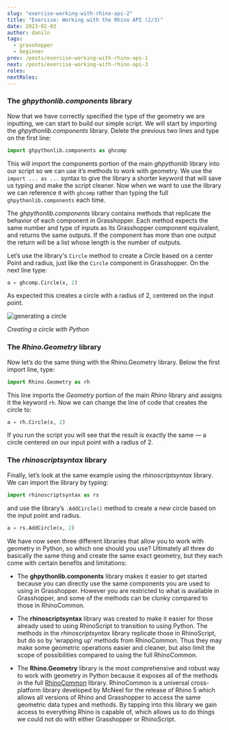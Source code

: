 ```yaml
---
slug: "exercise-working-with-rhino-api-2"
title: "Exercise: Working with the Rhino API (2/3)"
date: 2023-02-03
author: daniln
tags:
  - grasshopper
  - beginner
prev: /posts/exercise-working-with-rhino-api-1
next: /posts/exercise-working-with-rhino-api-3
roles:
nextRoles:
---
```


### The _ghpythonlib.components_ library

Now that we have correctly specified the type of the geometry we are inputting, we can start to build our simple script. We will start by importing the _ghpythonlib.components_ library. Delete the previous two lines and type on the first line:

```python
import ghpythonlib.components as ghcomp
```

This will import the components portion of the main _ghpythonlib_ library into our script so we can use it’s methods to work with geometry. We use the `import ... as ...` syntax to give the library a shorter keyword that will save us typing and make the script cleaner. Now when we want to use the library we can reference it with `ghcomp` rather than typing the full `ghpythonlib.components` each time.

The _ghpythonlib.components_ library contains methods that replicate the behavior of each component in Grasshopper. Each method expects the same number and type of inputs as its Grasshopper component equivalent, and returns the same outputs. If the component has more than one output the return will be a list whose length is the number of outputs.

Let’s use the library's `Circle` method to create a Circle based on a center Point and radius, just like the `Circle` component in Grasshopper. On the next line type:

```python
a = ghcomp.Circle(x, 2)
```

As expected this creates a circle with a radius of 2, centered on the input point.

![generating a circle](/images/1-03.png#img-full)

_Creating a circle with Python_

### The _Rhino.Geometry_ library

Now let’s do the same thing with the Rhino.Geometry library. Below the first import line, type:

```python
import Rhino.Geometry as rh
```

This line imports the _Geometry_ portion of the main _Rhino_ library and assigns it the keyword `rh`. Now we can change the line of code that creates the circle to:

```python
a = rh.Circle(x, 2)
```

If you run the script you will see that the result is exactly the same — a circle centered on our input point with a radius of 2.

### The _rhinoscriptsyntax_ library

Finally, let’s look at the same example using the _rhinoscriptsyntax_ library. We can import the library by typing:

```python
import rhinoscriptsyntax as rs
```

and use the library’s `.AddCircle()` method to create a new circle based on the input point and radius.

```python
a = rs.AddCircle(x, 2)
```

We have now seen three different libraries that allow you to work with geometry in Python, so which one should you use? Ultimately all three do basically the same thing and create the same exact geometry, but they each come with certain benefits and limitations:

- The **ghpythonlib.components** library makes it easier to get started because you can directly use the same components you are used to using in Grasshopper. However you are restricted to what is available in Grasshopper, and some of the methods can be clunky compared to those in RhinoCommon.

- The **rhinoscriptsyntax** library was created to make it easier for those already used to using RhinoScript to transition to using Python. The methods in the _rhinoscriptsyntax_ library replicate those in RhinoScript, but do so by ‘wrapping up’ methods from RhinoCommon. Thus they may make some geometric operations easier and cleaner, but also limit the scope of possibilities compared to using the full RhinoCommon.

- The **Rhino.Geometry** library is the most comprehensive and robust way to work with geometry in Python because it exposes all of the methods in the full [RhinoCommon](http://developer.rhino3d.com/guides/rhinocommon/what-is-rhinocommon/) library. RhinoCommon is a universal cross-platform library developed by McNeel for the release of Rhino 5 which allows all versions of Rhino and Grasshopper to access the same geometric data types and methods. By tapping into this library we gain access to everything Rhino is capable of, which allows us to do things we could not do with either Grasshopper or RhinoScript.